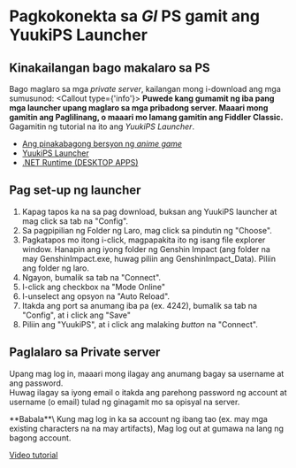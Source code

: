 
# Pagkokonekta sa *GI* PS gamit ang YuukiPS Launcher

## Kinakailangan bago makalaro sa PS
Bago maglaro sa mga *private server*, kailangan mong i-download ang mga sumusunod:
<Callout type={'info'}>
  **Puwede kang gumamit ng iba pang mga launcher upang maglaro sa mga pribadong server. Maaari mong gamitin ang Paglilinang, o maaari mo lamang gamitin ang Fiddler Classic.**\
  Gagamitin ng tutorial na ito ang *YuukiPS Launcher*.
</Callout>
* [Ang pinakabagong bersyon ng *anime game*](https://ps.rrryfoo.cf/genshin/res)
* [YuukiPS Launcher](https://github.com/YuukiPS/Launcher-PC)
* [.NET Runtime (DESKTOP APPS)](https://dotnet.microsoft.com/en-us/download/dotnet/6.0)

## Pag set-up ng launcher
1. Kapag tapos ka na sa pag download, buksan ang YuukiPS launcher at mag click sa tab na "Config".
2. Sa pagpipilian ng Folder ng Laro, mag click sa pindutin ng "Choose".
3. Pagkatapos mo itong i-click, magpapakita ito ng isang file explorer window. Hanapin ang iyong folder ng Genshin Impact (ang folder na may GenshinImpact.exe, huwag piliin ang GenshinImpact_Data). Piliin ang folder ng laro.
4. Ngayon, bumalik sa tab na "Connect".
5. I-click ang checkbox na "Mode Online"
6. I-unselect ang opsyon na "Auto Reload".
7. Itakda ang port sa anumang iba pa (ex. 4242), bumalik sa tab na "Config", at i click ang "Save"
8. Piliin ang "YuukiPS", at i click ang malaking *button* na "Connect".

## Paglalaro sa Private server
Upang mag log in, maaari mong ilagay ang anumang bagay sa username at ang password.\
Huwag ilagay sa iyong email o itakda ang parehong password ng account at username (o email) tulad ng ginagamit mo sa opisyal na server.

<Callout type="warning">
  **Babala**\
  Kung mag log in ka sa account ng ibang tao (ex. may mga existing characters na na may artifacts), Mag log out at gumawa na lang ng bagong account.
</Callout>

[Video tutorial](https://youtu.be/wYqJdCS3wUc)